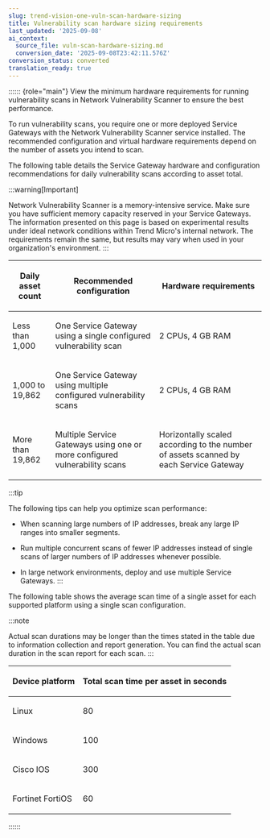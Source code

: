 ```yaml
---
slug: trend-vision-one-vuln-scan-hardware-sizing
title: Vulnerability scan hardware sizing requirements
last_updated: '2025-09-08'
ai_context:
  source_file: vuln-scan-hardware-sizing.md
  conversion_date: '2025-09-08T23:42:11.576Z'
conversion_status: converted
translation_ready: true
---
```


:::::: {role="main"}
View the minimum hardware requirements for running vulnerability scans in Network Vulnerability Scanner to ensure the best performance.

To run vulnerability scans, you require one or more deployed Service Gateways with the Network Vulnerability Scanner service installed. The recommended configuration and virtual hardware requirements depend on the number of assets you intend to scan.

The following table details the Service Gateway hardware and configuration recommendations for daily vulnerability scans according to asset total.

:::warning[Important]

Network Vulnerability Scanner is a memory-intensive service. Make sure you have sufficient memory capacity reserved in your Service Gateways. The information presented on this page is based on experimental results under ideal network conditions within Trend Micro's internal network. The requirements remain the same, but results may vary when used in your organization's environment.
:::

<table>
<thead>
<tr>
<th><p>Daily asset count</p></th>
<th><p>Recommended configuration</p></th>
<th><p>Hardware requirements</p></th>
</tr>
</thead>
<tbody>
<tr>
<td><p>Less than 1,000</p></td>
<td><p>One Service Gateway using a single configured vulnerability scan</p></td>
<td><p>2 CPUs, 4 GB RAM</p></td>
</tr>
<tr>
<td>1,000 to 19,862</td>
<td><p>One Service Gateway using multiple configured vulnerability scans</p></td>
<td><p>2 CPUs, 4 GB RAM</p></td>
</tr>
<tr>
<td><p>More than 19,862</p></td>
<td><p>Multiple Service Gateways using one or more configured vulnerability scans</p></td>
<td><p>Horizontally scaled according to the number of assets scanned by each Service Gateway</p></td>
</tr>
</tbody>
</table>

:::tip

The following tips can help you optimize scan performance:

- When scanning large numbers of IP addresses, break any large IP ranges into smaller segments.

- Run multiple concurrent scans of fewer IP addresses instead of single scans of larger numbers of IP addresses whenever possible.

- In large network environments, deploy and use multiple Service Gateways.
:::

The following table shows the average scan time of a single asset for each supported platform using a single scan configuration.

:::note

Actual scan durations may be longer than the times stated in the table due to information collection and report generation. You can find the actual scan duration in the scan report for each scan.
:::

<table>
<thead>
<tr>
<th><p>Device platform</p></th>
<th><p>Total scan time per asset in seconds</p></th>
</tr>
</thead>
<tbody>
<tr>
<td><p>Linux</p></td>
<td><p>80</p></td>
</tr>
<tr>
<td><p>Windows</p></td>
<td><p>100</p></td>
</tr>
<tr>
<td><p>Cisco IOS</p></td>
<td><p>300</p></td>
</tr>
<tr>
<td><p>Fortinet FortiOS</p></td>
<td><p>60</p></td>
</tr>
</tbody>
</table>
::::::
